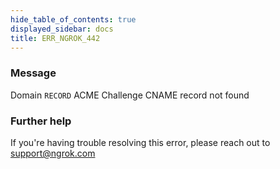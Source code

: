 ```yaml
---
hide_table_of_contents: true
displayed_sidebar: docs
title: ERR_NGROK_442
---
```




### Message

Domain `RECORD` ACME Challenge CNAME record not found

<ErrorDetails error="err_ngrok_442" />

### Further help

If you're having trouble resolving this error, please reach out to [support@ngrok.com](mailto:support@ngrok.com?subject=Help%20with%20ERR_NGROK_442)
